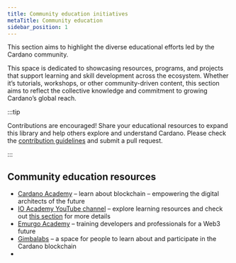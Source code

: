 ```yaml
---
title: Community education initiatives
metaTitle: Community education
sidebar_position: 1
---
```


This section aims to highlight the diverse educational efforts led by the Cardano community.

This space is dedicated to showcasing resources, programs, and projects that support learning and skill development across the ecosystem. Whether it’s tutorials, workshops, or other community-driven content, this section aims to reflect the collective knowledge and commitment to growing Cardano’s global reach.

:::tip

Contributions are encouraged! Share your educational resources to expand this library and help others explore and understand Cardano. Please check the [contribution guidelines](/about-cardano/contributions/) and submit a pull request.

:::

## Community education resources

-   [Cardano Academy](https://academy.cardanofoundation.org/) – learn about blockchain – empowering the digital architects of the future
-   [IO Academy YouTube channel](https://www.youtube.com/channel/UCX9j__vYOJu00iqBrCzecVw) – explore learning resources and check out [this section](/pioneer-programs/education/) for more details
-   [Emurgo Academy](https://www.emurgo.io/academy/) – training developers and professionals for a Web3 future
-   [Gimbalabs](https://www.gimbalabs.com/gimbalgrid) – a space for people to learn about and participate in the Cardano blockchain
-
